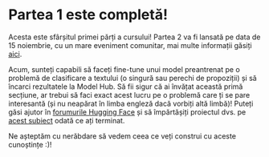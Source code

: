 # Partea 1 este completă!

<CourseFloatingBanner
    chapter={4}
    classNames="absolute z-10 right-0 top-0"
/>

Acesta este sfârșitul primei părți a cursului! Partea 2 va fi lansată pe data de 15 noiembrie, cu un mare eveniment comunitar, mai multe informații găsiți [aici](https://huggingface.co/blog/course-launch-event).

Acum, sunteți capabili să faceți fine-tune unui model preantrenat pe o problemă de clasificare a textului (o singură sau perechi de propoziții) și să încarci rezultatele la Model Hub. Să fii sigur că ai învățat această primă secțiune, ar trebui să faci exact acest lucru pe o problemă care ți se pare interesantă (și nu neapărat în limba engleză dacă vorbiți altă limbă)! Puteți găsi ajutor în [forumurile Hugging Face](https://discuss.huggingface.co/) și să împărtășiți proiectul dvs. pe [acest subiect](https://discuss.huggingface.co/t/share-your-projects/6803) odată ce ați terminat.

Ne așteptăm cu nerăbdare să vedem ceea ce veți construi cu aceste cunoștințe :)!